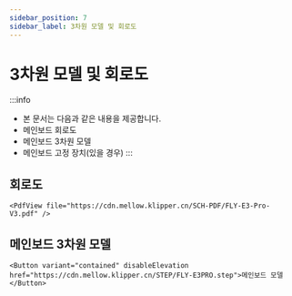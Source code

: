 ```yaml
---
sidebar_position: 7
sidebar_label: 3차원 모델 및 회로도
---
```


# 3차원 모델 및 회로도


:::info
* 본 문서는 다음과 같은 내용을 제공합니다.
* 메인보드 회로도
* 메인보드 3차원 모델
* 메인보드 고정 장치(있을 경우)
:::

## 회로도

    <PdfView file="https://cdn.mellow.klipper.cn/SCH-PDF/FLY-E3-Pro-V3.pdf" />


## 메인보드 3차원 모델

    <Button variant="contained" disableElevation href="https://cdn.mellow.klipper.cn/STEP/FLY-E3PRO.step">메인보드 모델</Button>